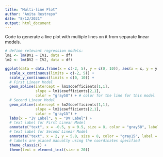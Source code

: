 ```yaml
---
title: "Multi-line Plot"
author: "Anita Restrepo"
date: "8/12/2021"
output: html_document
---
```


Code to generate a line plot with multiple lines on it from separate linear models.  
  
```r
# define relevant regression models:
lm1 <- lm(DV1 ~ IV1, data = df)
lm2 <- lm(DV2 ~ IV2, data = df)

ggplot(data = data.frame(x = c(-2, 5), y = c(0, 10)), aes(x = x, y = y)) + # set the limits for the coordinates of the plot according to the ranges of the relevant variables
  scale_x_continuous(limits = c(-2, 5)) +
  scale_y_continuous(limits = c(0, 10)) +
  # First Linear Model
  geom_abline(intercept = lm1$coefficients[1,1], 
              slope = lm1$coefficients[2,1], 
              color = "gray58") + # color for the line for this model
  # Second Linear Model
  geom_abline(intercept = lm2$coefficients[1,1], 
              slope = lm2$coefficients[2,1], 
              color = "gray15") +
  labs(x = "IV Label", y = "DV Label") +
  # text label for First Linear Model
  annotate("text", x = -0.5, y = 9.5, size = 8, color = "gray58", label = paste0("Past Impact (n.s.)")) +
  # text label for Second Linear Model
  annotate("text", x = 2, y = 5.8, size = 8, color = "gray15", label = paste0("Current Impact*")) +
  # labels are placed manually using the coordinates specified
  theme_classic() +
  theme(text = element_text(size = 20))
```

